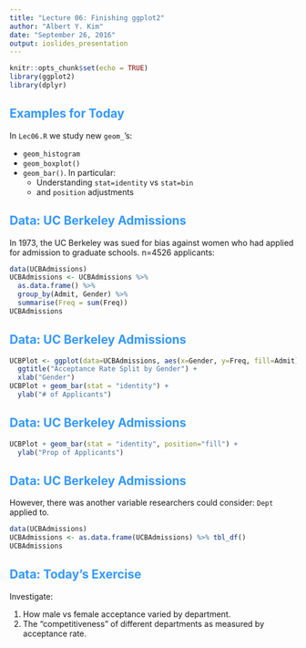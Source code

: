 ```yaml
---
title: "Lecture 06: Finishing ggplot2"
author: "Albert Y. Kim"
date: "September 26, 2016"
output: ioslides_presentation
---
```


<style>
h2 { 
 color: #3399ff;		
}
h3 { 
 color: #3399ff;		
}
slides > slide.backdrop {
  background: white;
}
</style>


```r
knitr::opts_chunk$set(echo = TRUE)
library(ggplot2)
library(dplyr)
```




## Examples for Today

In `Lec06.R` we study new `geom_`'s:

* `geom_histogram`
* `geom_boxplot()`
* `geom_bar()`. In particular:
    + Understanding `stat=identity` vs `stat=bin`
    + and `position` adjustments



## Data: UC Berkeley Admissions

In 1973, the UC Berkeley was sued for bias against women who had applied for
admission to graduate schools.  n=4526 applicants:

```r
data(UCBAdmissions)
UCBAdmissions <- UCBAdmissions %>% 
  as.data.frame() %>% 
  group_by(Admit, Gender) %>% 
  summarise(Freq = sum(Freq))
UCBAdmissions
```



## Data: UC Berkeley Admissions

```r
UCBPlot <- ggplot(data=UCBAdmissions, aes(x=Gender, y=Freq, fill=Admit)) +
  ggtitle("Acceptance Rate Split by Gender") +
  xlab("Gender")
UCBPlot + geom_bar(stat = "identity") +
  ylab("# of Applicants")
```



## Data: UC Berkeley Admissions

```r
UCBPlot + geom_bar(stat = "identity", position="fill") +
  ylab("Prop of Applicants")
```



## Data: UC Berkeley Admissions

However, there was another variable researchers could consider: `Dept` applied to.

```r
data(UCBAdmissions)
UCBAdmissions <- as.data.frame(UCBAdmissions) %>% tbl_df()
UCBAdmissions
```



## Data: Today's Exercise

Investigate:

1. How male vs female acceptance varied by department.
2. The "competitiveness" of different departments as measured by acceptance rate.

